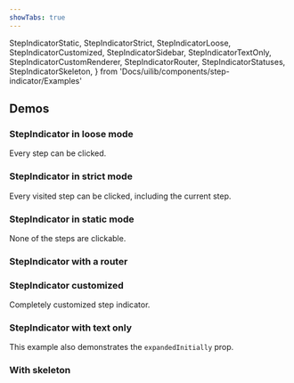 ```yaml
---
showTabs: true
---
```


  StepIndicatorStatic,
  StepIndicatorStrict,
  StepIndicatorLoose,
  StepIndicatorCustomized,
  StepIndicatorSidebar,
  StepIndicatorTextOnly,
  StepIndicatorCustomRenderer,
  StepIndicatorRouter,
  StepIndicatorStatuses,
  StepIndicatorSkeleton,
} from 'Docs/uilib/components/step-indicator/Examples'

## Demos

### StepIndicator in loose mode

Every step can be clicked.

<StepIndicatorLoose />

### StepIndicator in strict mode

Every visited step can be clicked, including the current step.

<StepIndicatorStrict />

### StepIndicator in static mode

None of the steps are clickable.

<StepIndicatorStatic />

### StepIndicator with a router

<StepIndicatorRouter />

### StepIndicator customized

Completely customized step indicator.

<StepIndicatorCustomized />

### StepIndicator with text only

This example also demonstrates the `expandedInitially` prop.

<StepIndicatorTextOnly />

### With skeleton

<StepIndicatorSkeleton />

<VisibleWhenVisualTest>
  <StepIndicatorStatuses />
</VisibleWhenVisualTest>
